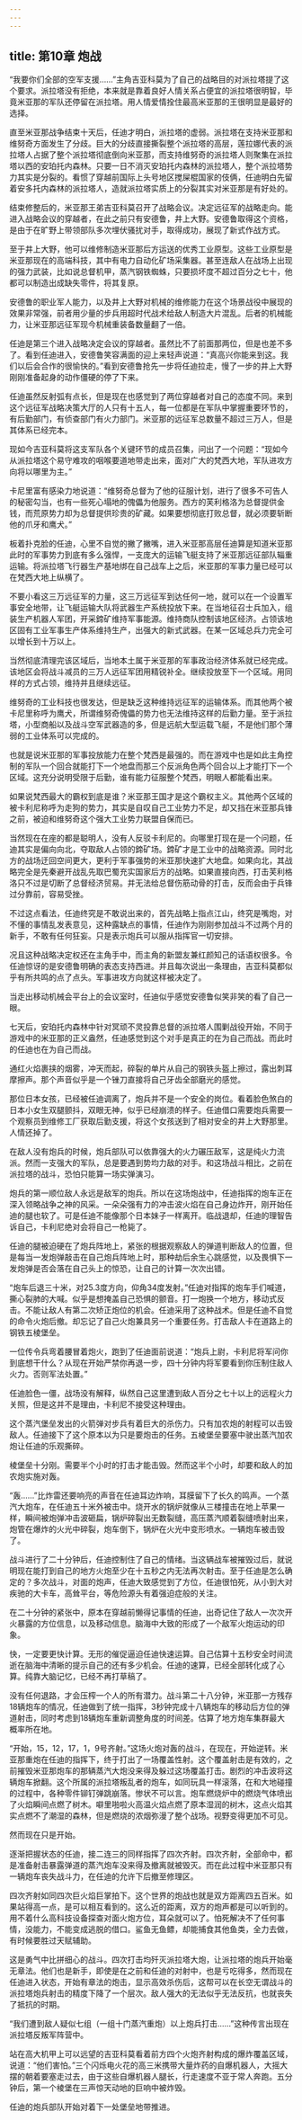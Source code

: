 ```yaml
---
---
---
```

title: 第10章 炮战
---



“我要你们全部的空军支援……”主角吉亚科莫为了自己的战略目的对派拉塔提了这个要求。派拉塔没有拒绝，本来就是靠着良好人情关系占便宜的派拉塔很明智，毕竟米亚那的军队还停留在派拉塔。用人情爱情拴住最高米亚那的王很明显是最好的选择。

直至米亚那战争结束十天后，任迪才明白，派拉塔的虚弱。派拉塔在支持米亚那和维努奇方面发生了分歧。巨大的分歧直接撕裂整个派拉塔的高层，莲拉娜代表的派拉塔人占据了整个派拉塔彻底倒向米亚那，而支持维努奇的派拉塔人则聚集在派拉塔以西的安珀托内森林。只要一日不消灭安珀托内森林的派拉塔人，整个派拉塔势力其实是分裂的。看惯了穿越前国际上头号地区搅屎棍国家的伎俩，任迪明白先留着安多托内森林的派拉塔人，造就派拉塔实质上的分裂其实对米亚那是有好处的。

结束修整后的，米亚那王弟吉亚科莫召开了战略会议。决定远征军的战略走向。能进入战略会议的穿越者，在此之前只有安德鲁，井上大野。安德鲁取得这个资格，是由于在旷野上带领部队多次埋伏骚扰对手，取得成功，展现了新式作战方式。

至于井上大野，他可以维修制造米亚那后方运送的优秀工业原型。这些工业原型是米亚那现在的高端科技，其中有电力自动化矿场采集器。甚至连敌人在战场上出现的强力武装，比如说总督机甲，蒸汽钢铁蜘蛛，只要损坏度不超过百分之七十，他都可以制造出成缺失零件，将其复原。

安德鲁的职业军人能力，以及井上大野对机械的维修能力在这个场景战役中展现的效果非常强，前者用少量的步兵用超时代战术给敌人制造大片混乱。后者的机械能力，让米亚那远征军现今机械重装备数量翻了一倍。

任迪是第三个进入战略决定会议的穿越者。虽然比不了前面那两位，但是也差不多了。看到任迪进入，安德鲁笑容满面的迎上来轻声说道：“真高兴你能来到这。我们以后会合作的很愉快的。”看到安德鲁抢先一步将任迪拉走，慢了一步的井上大野刚刚准备起身的动作僵硬的停了下来。

任迪虽然反射弧有点长，但是现在也感觉到了两位穿越者对自己的态度不同。来到这个远征军战略决策大厅的人只有十五人，每一位都是在军队中掌握重要环节的，有后勤部门，有侦查部门有火力部门。米亚那的远征军总数量不超过三万人，但是其体系已经完本。

现如今吉亚科莫将这支军队各个关键环节的成员召集，问出了一个问题：“现如今从派拉塔这个易守难攻的咽喉要道地带走出来，面对广大的梵西大地，军队进攻方向将以哪里为主。”

卡尼里富有感染力地说道：“维努奇总督为了他的征服计划，进行了很多不可告人的秘密勾当，也有一些死心塌地的傀儡为他服务。西方的芙利格洛为总督提供金钱，而荒原势力却为总督提供珍贵的矿藏。如果要想彻底打败总督，就必须要斩断他的爪牙和鹰犬。”

板着扑克脸的任迪，心里不自觉的撇了撇嘴，进入米亚那高层任迪算是知道米亚那此时的军事势力到底有多么强悍，一支庞大的运输飞艇支持了米亚那远征部队辎重运输。将派拉塔飞行器生产基地绑在自己战车上之后，米亚那的军事力量已经可以在梵西大地上纵横了。

不要小看这三万远征军的力量，这三万远征军到达任何一地，就可以在一个设置军事安全地带，让飞艇运输大队将武器生产系统投放下来。在当地征召士兵加入，组装生产机器人军团，开采鍗矿维持军事能源。维持商队控制该地区经济。占领该地区固有工业军事生产体系维持生产，出强大的新式武器。在某一区域总兵力完全可以增长到十万以上。

当然彻底清理完该区域后，当地本土属于米亚那的军事政治经济体系就已经完成。该地区会将战斗减员的三万人远征军团用精锐补全。继续投放至下一个区域。用同样的方式占领，维持并且继续远征。

维努奇的工业科技也很发达，但是缺乏这种维持远征军的运输体系。而其他两个被卡尼里称呼为鹰犬，所谓维努奇傀儡的势力也无法维持这样的后勤力量。至于派拉塔，小型商船以及战斗空军武器造的多，但是远航大型运载飞艇，不是他们那个薄弱的工业体系可以完成的。

也就是说米亚那的军事投放能力在整个梵西是最强的。而在游戏中也是如此主角控制的军队一个回合就能打下一个地盘而那三个反派角色两个回合以上才能打下一个区域。这充分说明受限于后勤，谁有能力征服整个梵西，明眼人都能看出来。

如果说梵西最大的霸权到底是谁？米亚那王国才是这个霸权主义。其他两个区域的被卡利尼称呼为走狗的势力，其实是自叹自己工业势力不足，却又挡在米亚那兵锋之前，被迫和维努奇这个强大工业势力联盟自保而已。

当然现在在座的都是聪明人，没有人反驳卡利尼的。向哪里打现在是一个问题，任迪其实是偏向向北，夺取敌人占领的鍗矿场。鍗矿才是工业中的战略资源。同时北方的战场迂回空间更大，更利于军事强势的米亚那快速扩大地盘。如果向北，其战略完全是先秦避开战乱先取巴蜀充实国家后方的战略。如果直接向西，打击芙利格洛只不过是切断了总督经济贸易。并无法给总督伤筋动骨的打击，反而会由于兵锋过分靠前，容易受挫。

不过这点看法，任迪终究是不敢说出来的，首先战略上指点江山，终究是嘴炮，对不懂的事情乱发表意见，这种露缺点的事情，任迪作为刚刚参加战斗不过两个月的新手，不敢有任何狂妄。只是表示炮兵可以服从指挥官一切安排。

况且这种战略决定权还在主角手中，而主角的新盟友兼红颜知己的话语权很多。令任迪惊讶的是安德鲁明确的表态支持西进。并且每次说出一条理由，吉亚科莫都似乎有所共鸣的点了点头。军事进攻方向就这样被决定了。

当走出移动机械会平台上的会议室时，任迪似乎感觉安德鲁似笑非笑的看了自己一眼。

七天后，安珀托内森林中针对冥顽不灵投靠总督的派拉塔人围剿战役开始，不同于游戏中的米亚那的正义盎然，任迪感觉到这个对手是真正的在为自己而战。而此时的任迪也在为自己而战。

通红火焰裹挟的烟雾，冲天而起，碎裂的单片从自己的钢铁头盔上擦过，露出刺耳摩擦声。那个声音似乎是一个锉刀直接将自己牙齿全部磨光的感觉。

那位日本女孩，已经被任迪调离了，炮兵并不是一个安全的岗位。看着脸色煞白的日本小女生双腿颤抖，双眼无神，似乎已经崩溃的样子。任迪借口需要炮兵需要一个观察员到维修工厂获取后勤支援，将这个女孩送到了相对安全的井上大野那里。人情还掉了。

在敌人没有炮兵的时候，炮兵部队可以依靠强大的火力碾压敌军，这是纯火力流派。然而一支强大的军队，总是要遇到势均力敌的对手。和这场战斗相比，之前在派拉塔的战斗，恐怕只能算一场实弹演习。

炮兵的第一顺位敌人永远是敌军的炮兵。所以在这场炮战中，任迪指挥的炮车正在深入领略战争之神的风采。一朵朵强有力的冲击波火焰在自己身边炸开，刚开始任迪的腿也软了。可是任迪不能像那个日本妹子一样离开。临战退却，任迪的理智告诉自己，卡利尼绝对会将自己一枪毙了。

任迪的腿被迫硬在了炮兵阵地上，紧张的根据观察敌人的弹道判断敌人的位置，但是每当一发炮弹敲击在自己炮兵阵地上时，那种劫后余生心跳感觉，以及畏惧下一发炮弹是否会落在自己头上的惊恐，让自己的计算一次次出错。

“炮车后退三十米，对25.3度方向，仰角34度发射。”任迪对指挥的炮车手们喊道，撕心裂肺的大喊。似乎是想掩盖自己恐惧的颤音。打一炮换一个地方，移动式反击。不能让敌人有第二次矫正炮位的机会。任迪采用了这种战术。但是任迪不自觉的命令火炮后撤。却忘记了自己火炮兼具另一个重要任务。打击敌人卡在道路上的钢铁五棱堡垒。

一位传令兵弯着腰冒着炮火，跑到了任迪面前说道：“炮兵上尉，卡利尼将军问你到底想干什么？从现在开始严禁你再退一步，四十分钟内将军要看到你压制住敌人火力。否则军法处置。”

任迪脸色一僵，战场没有解释，纵然自己这里遭到敌人百分之七十以上的远程火力关照，但是这并不是理由，卡利尼不接受这种理由。

这个蒸汽堡垒发出的火箭弹对步兵有着巨大的杀伤力。只有加农炮的射程可以击毁敌人。任迪接下了这个原本以为只是要炮击的任务。五棱堡垒要塞中驶出蒸汽加农炮让任迪的乐观撕碎。

棱堡垒十分刚。需要半个小时的打击才能击毁。然而这半个小时，却要和敌人的加农炮实施对轰。

“轰……”比炸雷还要响亮的声音在任迪耳边炸响，耳膜留下了长久的鸣声。一个蒸汽大炮车，在任迪五十米外被击中。烧开水的锅炉就像从三楼撞击在地上苹果一样，瞬间被炮弹冲击波砸扁，锅炉碎裂出无数裂缝，高压蒸汽顺着裂缝喷射出来，炮管在爆炸的火光中碎裂，炮车倒下，锅炉在火光中变形喷水。一辆炮车被击毁了。

战斗进行了二十分钟后，任迪控制住了自己的情绪。当这辆战车被摧毁过后，就说明现在能打到自己的地方火炮至少在十五秒之内无法再次射击。至于任迪是怎么确定的？多次战斗，对面的炮声，任迪大致感觉到了方位，任迪很怕死，从小到大对疾驰的大卡车，高耸平台，等危险源头有着强迫症般的关注。

在二十分钟的紧张中，原本在穿越前懒得记事情的任迪，出奇记住了敌人一次次开火暴露的方位信息，以及移动信息。脑海中大致的形成了一个敌军火炮运动的印象。

快，一定要更快计算。无形的催促逼迫任迪快速运算。自己估算十五秒安全时间流逝在脑海中清晰的提示自己的还有多少机会。任迪的速算，已经全部转化成了心算。纯靠大脑记忆，已经不再打草稿了。

没有任何退路，才会压榨一个人的所有潜力。战斗第二十八分钟，米亚那一方残存18辆炮车的情况，任迪做到了统一指挥，3秒钟完成十八辆炮车的移动后方位的弹道射击，同时考虑到18辆炮车重新调整角度的时间差。估算了地方炮车集群最大概率所在地。

“开始，15，12，17，1，9号齐射。”这场火炮对轰的战斗，在现在，开始逆转。米亚那重炮在任迪的指挥下，终于打出了一场覆盖性射。这个覆盖射击是有效的，之前摧毁米亚那炮车的那辆蒸汽大炮没来得及躲过这场覆盖打击。剧烈的冲击波将这辆炮车掀翻。这个所属的派拉塔叛乱者的炮车，如同玩具一样滚落，在和大地碰撞的过程中，各种零件铆钉弹跳崩落。惨状不可以言。炮车燃烧炉中的燃烧气体喷出了火焰瞬间点燃了树木。噼里啪啦火高温火焰点燃了原本湿润的树木，这点火焰其实点燃不了潮湿的森林，但是燃烧的浓烟弥漫了整个战场。视野变得更加不可见。

然而现在只是开始。

逐渐把握状态的任迪，接二连三的同样指挥了四次齐射。四次齐射，全部命中，都是准备射击暴露弹道的蒸汽炮车没来得及撤离就被毁灭。而在此过程中米亚那只有一辆炮车丧失战斗力，在任迪的允许下后撤至修理区。

四次齐射如同四次巨火焰巨掌拍下。这个世界的炮战也就是双方距离四五百米。如果站得高一点，是可以相互看到的。这么近的距离，双方的炮声都是可以听到的。用不着什么高科技设备探查对面火炮方位，耳朵就可以了。怕死解决不了任何事情，没能力，不能变成逃脱的借口。鲨鱼无鱼鳔，却能捕食其他鱼类，全力去做，有时候要胜过天赋辅助。

这是勇气中比拼细心的战斗。四次打击均歼灭派拉塔大炮，让派拉塔的炮兵开始毫无章法。他们也是新手，即使是在之前和任迪的对射中，也是亏吃得多，然而现在任迪进入状态，开始有章法的炮击，显示高效杀伤后，这帮可以在长空无谓战斗的派拉塔炮兵射击的精度下降了一个层次。敌人强大的无法似乎无法反抗，也就丧失了抵抗的时期。

“我们遭到敌人疑似七组（一组十门蒸汽重炮）以上炮兵打击……”这种传言出现在派拉塔反叛军阵营中。

站在高大机甲上可以远望的吉亚科莫看着前方四个火炮齐射构成的爆炸覆盖区域，说道：“他们害怕。”三个闪烁电火花的高三米携带大量炸药的自爆机器人，大摇大摆的朝着要塞走过去，由于这些自爆机器人腿长，行走速度不亚于常人奔跑。五分钟后，第一个棱堡在三声惊天动地的巨响中被炸毁。

任迪的炮兵部队开始对着下一处堡垒地带推进。